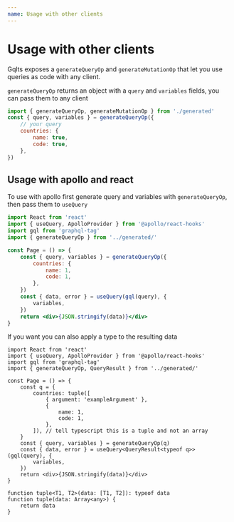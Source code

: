 ```yaml
---
name: Usage with other clients
---
```


# Usage with other clients

Gqlts exposes a `generateQueryOp` and `generateMutationOp` that let you use queries as code with any client.

`generateQueryOp` returns an object with a `query` and `variables` fields, you can pass them to any client

```js
import { generateQueryOp, generateMutationOp } from './generated'
const { query, variables } = generateQueryOp({
    // your query
    countries: {
        name: true,
        code: true,
    },
})
```

## Usage with apollo and react

To use with apollo first generate query and variables with `generateQueryOp`, then pass them to `useQuery`

```jsx
import React from 'react'
import { useQuery, ApolloProvider } from '@apollo/react-hooks'
import gql from 'graphql-tag'
import { generateQueryOp } from '../generated/'

const Page = () => {
    const { query, variables } = generateQueryOp({
        countries: {
            name: 1,
            code: 1,
        },
    })
    const { data, error } = useQuery(gql(query), {
        variables,
    })
    return <div>{JSON.stringify(data)}</div>
}
```

If you want you can also apply a type to the resulting data

```tsx
import React from 'react'
import { useQuery, ApolloProvider } from '@apollo/react-hooks'
import gql from 'graphql-tag'
import { generateQueryOp, QueryResult } from '../generated/'

const Page = () => {
    const q = {
        countries: tuple([
            { argument: 'exampleArgument' },
            {
                name: 1,
                code: 1,
            },
        ]), // tell typescript this is a tuple and not an array
    }
    const { query, variables } = generateQueryOp(q)
    const { data, error } = useQuery<QueryResult<typeof q>>(gql(query), {
        variables,
    })
    return <div>{JSON.stringify(data)}</div>
}

function tuple<T1, T2>(data: [T1, T2]): typeof data
function tuple(data: Array<any>) {
    return data
}
```
